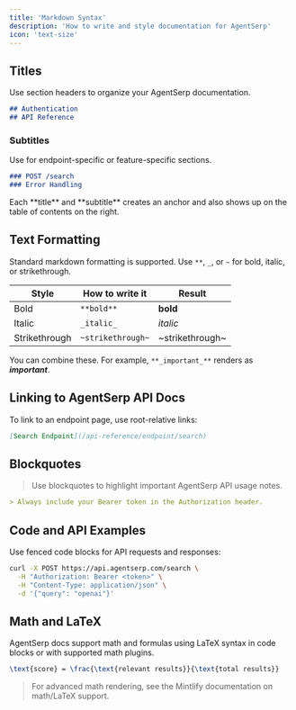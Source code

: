 ```yaml
---
title: 'Markdown Syntax'
description: 'How to write and style documentation for AgentSerp'
icon: 'text-size'
---
```


## Titles

Use section headers to organize your AgentSerp documentation.

```md
## Authentication
## API Reference
```

### Subtitles

Use for endpoint-specific or feature-specific sections.

```md
### POST /search
### Error Handling
```

<Tip>
Each **title** and **subtitle** creates an anchor and also shows up on the table of contents on the right.
</Tip>

## Text Formatting

Standard markdown formatting is supported. Use `**`, `_`, or `~` for bold, italic, or strikethrough.

| Style         | How to write it   | Result          |
| ------------- | ----------------- | --------------- |
| Bold          | `**bold**`        | **bold**        |
| Italic        | `_italic_`        | _italic_        |
| Strikethrough | `~strikethrough~` | ~strikethrough~ |

You can combine these. For example, `**_important_**` renders as **_important_**.

## Linking to AgentSerp API Docs

To link to an endpoint page, use root-relative links:

```md
[Search Endpoint](/api-reference/endpoint/search)
```

## Blockquotes

> Use blockquotes to highlight important AgentSerp API usage notes.

```md
> Always include your Bearer token in the Authorization header.
```

## Code and API Examples

Use fenced code blocks for API requests and responses:

```bash
curl -X POST https://api.agentserp.com/search \
  -H "Authorization: Bearer <token>" \
  -H "Content-Type: application/json" \
  -d '{"query": "openai"}'
```

## Math and LaTeX

AgentSerp docs support math and formulas using LaTeX syntax in code blocks or with supported math plugins.

```latex
\text{score} = \frac{\text{relevant results}}{\text{total results}}
```

> For advanced math rendering, see the Mintlify documentation on math/LaTeX support.
